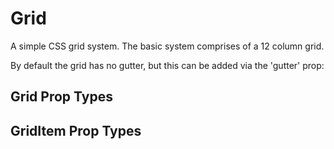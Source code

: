 
<Meta title='Layout|Grid' component={Grid} />

# Grid
A simple CSS grid system. The basic system comprises of a 12 column grid.

<Preview>
  <Story name='Simple'>
    <div>
      <Grid>
        <GridItem span={1}>
          <Block />
        </GridItem>
        <GridItem span={11}>
          <Block />
        </GridItem>
      </Grid>
      <Grid>
        <GridItem span={2}>
          <Block />
        </GridItem>
        <GridItem span={10}>
          <Block />
        </GridItem>
      </Grid>
      <Grid>
        <GridItem span={3}>
          <Block />
        </GridItem>
        <GridItem span={9}>
          <Block />
        </GridItem>
      </Grid>
      <Grid>
        <GridItem span={4}>
          <Block />
        </GridItem>
        <GridItem span={8}>
          <Block />
        </GridItem>
      </Grid>
      <Grid>
        <GridItem span={5}>
          <Block />
        </GridItem>
        <GridItem span={7}>
          <Block />
        </GridItem>
      </Grid>
      <Grid>
        <GridItem span={6}>
          <Block />
        </GridItem>
        <GridItem span={6}>
          <Block />
        </GridItem>
      </Grid>
      <Grid>
        <GridItem span={7}>
          <Block />
        </GridItem>
        <GridItem span={5}>
          <Block />
        </GridItem>
      </Grid>
      <Grid>
        <GridItem span={8}>
          <Block />
        </GridItem>
        <GridItem span={4}>
          <Block />
        </GridItem>
      </Grid>
      <Grid>
        <GridItem span={9}>
          <Block />
        </GridItem>
        <GridItem span={3}>
          <Block />
        </GridItem>
      </Grid>
      <Grid>
        <GridItem span={10}>
          <Block />
        </GridItem>
        <GridItem span={2}>
          <Block />
        </GridItem>
      </Grid>
      <Grid>
        <GridItem span={11}>
          <Block />
        </GridItem>
        <GridItem span={1}>
          <Block />
        </GridItem>
      </Grid>
    </div>
  </Story>
</Preview>

By default the grid has no gutter, but this can be added via the 'gutter' prop:

<Preview>
  <Story name='Spaced'>
    <div>
      <Grid gutter>
        <GridItem span={1}>
          <Block />
        </GridItem>
        <GridItem span={11}>
          <Block />
        </GridItem>
      </Grid>
      <Grid gutter>
        <GridItem span={2}>
          <Block />
        </GridItem>
        <GridItem span={10}>
          <Block />
        </GridItem>
      </Grid>
      <Grid gutter>
        <GridItem span={3}>
          <Block />
        </GridItem>
        <GridItem span={9}>
          <Block />
        </GridItem>
      </Grid>
      <Grid gutter>
        <GridItem span={4}>
          <Block />
        </GridItem>
        <GridItem span={8}>
          <Block />
        </GridItem>
      </Grid>
      <Grid gutter>
        <GridItem span={5}>
          <Block />
        </GridItem>
        <GridItem span={7}>
          <Block />
        </GridItem>
      </Grid>
      <Grid gutter>
        <GridItem span={6}>
          <Block />
        </GridItem>
        <GridItem span={6}>
          <Block />
        </GridItem>
      </Grid>
      <Grid gutter>
        <GridItem span={7}>
          <Block />
        </GridItem>
        <GridItem span={5}>
          <Block />
        </GridItem>
      </Grid>
      <Grid gutter>
        <GridItem span={8}>
          <Block />
        </GridItem>
        <GridItem span={4}>
          <Block />
        </GridItem>
      </Grid>
      <Grid gutter>
        <GridItem span={9}>
          <Block />
        </GridItem>
        <GridItem span={3}>
          <Block />
        </GridItem>
      </Grid>
      <Grid gutter>
        <GridItem span={10}>
          <Block />
        </GridItem>
        <GridItem span={2}>
          <Block />
        </GridItem>
      </Grid>
      <Grid gutter>
        <GridItem span={11}>
          <Block />
        </GridItem>
        <GridItem span={1}>
          <Block />
        </GridItem>
      </Grid>
    </div>
  </Story>
</Preview>

## Grid Prop Types
<Props of={Grid} />

## GridItem Prop Types
<Props of={GridItem} />
